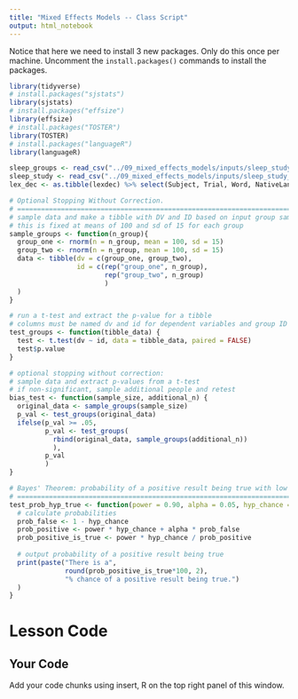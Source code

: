 ```yaml
---
title: "Mixed Effects Models -- Class Script"
output: html_notebook
---
```


Notice that here we need to install 3 new packages. Only do this once per machine. Uncomment the `install.packages()` commands to install the packages.

```r
library(tidyverse)
# install.packages("sjstats")
library(sjstats)
# install.packages("effsize")
library(effsize)
# install.packages("TOSTER")
library(TOSTER)
# install.packages("languageR")
library(languageR)
```

```r
sleep_groups <- read_csv("../09_mixed_effects_models/inputs/sleep_study_with_sim_groups.csv")
sleep_study <- read_csv("../09_mixed_effects_models/inputs/sleep_study_with_sim.csv")
lex_dec <- as.tibble(lexdec) %>% select(Subject, Trial, Word, NativeLanguage, RT)
```

```r
# Optional Stopping Without Correction.
# =============================================================================
# sample data and make a tibble with DV and ID based on input group sample size
# this is fixed at means of 100 and sd of 15 for each group
sample_groups <- function(n_group){
  group_one <- rnorm(n = n_group, mean = 100, sd = 15)
  group_two <- rnorm(n = n_group, mean = 100, sd = 15)
  data <- tibble(dv = c(group_one, group_two),
                 id = c(rep("group_one", n_group),
                        rep("group_two", n_group)
                        )
  )
}

# run a t-test and extract the p-value for a tibble
# columns must be named dv and id for dependent variables and group ID
test_groups <- function(tibble_data) {
  test <- t.test(dv ~ id, data = tibble_data, paired = FALSE)
  test$p.value
}

# optional stopping without correction:
# sample data and extract p-values from a t-test
# if non-significant, sample additional people and retest
bias_test <- function(sample_size, additional_n) {
  original_data <- sample_groups(sample_size)
  p_val <- test_groups(original_data)
  ifelse(p_val >= .05, 
         p_val <- test_groups(
           rbind(original_data, sample_groups(additional_n))
           ),
         p_val
         )
}

# Bayes' Theorem: probability of a positive result being true with low prob hyp
# =============================================================================
test_prob_hyp_true <- function(power = 0.90, alpha = 0.05, hyp_chance = 0.01){
  # calculate probabilities
  prob_false <- 1 - hyp_chance
  prob_positive <- power * hyp_chance + alpha * prob_false
  prob_positive_is_true <- power * hyp_chance / prob_positive
  
  # output probability of a positive result being true
  print(paste("There is a", 
              round(prob_positive_is_true*100, 2), 
              "% chance of a positive result being true.")
  )
}
```

# Lesson Code

## Your Code

Add your code chunks using insert, R on the top right panel of this window.

```r

```


